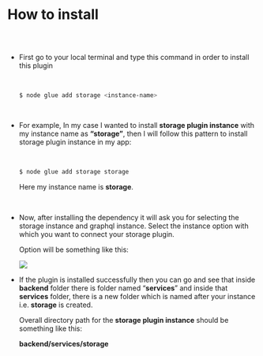 
<Meta title="Storage Plugin Docs/How to install" />

# How to install

##

<br/>

* First go to your local terminal and type this command in order to install this plugin

  <br/>

    ```bash
    $ node glue add storage <instance-name>
    ```

  <br/>

* For example, In my case I wanted to install **storage plugin instance** with my instance
  name as **“storage”**, then I will follow this pattern to install storage plugin instance in
  my app:

  <br/>
  
    ```bash
    $ node glue add storage storage
    ```
    
    Here my instance name is **storage**.

  <br/>

* Now, after installing the dependency it will ask you for selecting the storage instance and
  graphql instance. Select the instance option with which you want to connect your storage
  plugin.

  Option will be something like this:
    
    <img src='/assets/storageScreenshot.png'/>
    

  <br/>

* If the plugin is installed successfully then you can go and see that inside **backend** 
  folder there is folder named “**services**” and inside that **services** folder, there
  is a new folder which is named after your instance i.e. **storage** is created. 
  
  Overall directory path for the **storage plugin instance** should be something like this:
  
  **backend/services/storage**
